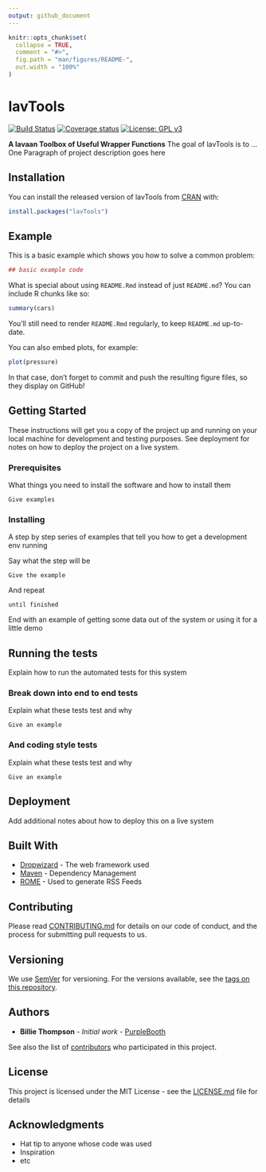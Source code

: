 ```yaml
---
output: github_document
---
```


<!-- README.md is generated from README.Rmd. Please edit that file -->

```r
knitr::opts_chunk$set(
  collapse = TRUE,
  comment = "#>",
  fig.path = "man/figures/README-",
  out.width = "100%"
)
```

# lavTools

[![Build Status](https://travis-ci.com/mddavila/lavTools.svg?token=csxR3TjAK4Lsmjcx7gXo&branch=master)](https://travis-ci.com/mddavila/lavTools)
 [![Coverage status](https://codecov.io/gh/mddavila/lavTools/branch/master/graph/badge.svg)](https://codecov.io/github/mddavila/lavTools?branch=master)
 [![License: GPL v3](https://img.shields.io/badge/License-GPLv3-blue.svg)](https://www.gnu.org/licenses/gpl-3.0)

**A lavaan Toolbox of Useful Wrapper Functions**
The goal of lavTools is to ...
One Paragraph of project description goes here

## Installation

You can install the released version of lavTools from
[CRAN](https://CRAN.R-project.org) with:

``` r
install.packages("lavTools")
```

## Example

This is a basic example which shows you how to solve a common problem:

```r
## basic example code
```

What is special about using `README.Rmd` instead of just `README.md`?
You can include R chunks like so:

```r
summary(cars)
```

You'll still need to render `README.Rmd` regularly, to keep `README.md` up-to-date.

You can also embed plots, for example:

```r
plot(pressure)
```

In that case, don't forget to commit and push the resulting figure files, so
they display on GitHub!

## Getting Started

These instructions will get you a copy of the project up and running on your
local machine for development and testing purposes. See deployment for notes on
how to deploy the project on a live system.

### Prerequisites

What things you need to install the software and how to install them

```
Give examples
```

### Installing

A step by step series of examples that tell you how to get a development env running

Say what the step will be

```
Give the example
```

And repeat

```
until finished
```

End with an example of getting some data out of the system or using it for a
little demo

## Running the tests

Explain how to run the automated tests for this system

### Break down into end to end tests

Explain what these tests test and why

```
Give an example
```

### And coding style tests

Explain what these tests test and why

```
Give an example
```

## Deployment

Add additional notes about how to deploy this on a live system

## Built With

* [Dropwizard](http://www.dropwizard.io/1.0.2/docs/) - The web framework used
* [Maven](https://maven.apache.org/) - Dependency Management
* [ROME](https://rometools.github.io/rome/) - Used to generate RSS Feeds

## Contributing

Please read
[CONTRIBUTING.md](https://gist.github.com/PurpleBooth/b24679402957c63ec426)
for details on our code of conduct, and the process for submitting pull requests
to us.

## Versioning

We use [SemVer](http://semver.org/) for versioning. For the versions available,
see the [tags on this repository](https://github.com/your/project/tags).

## Authors

* **Billie Thompson** - *Initial work* - [PurpleBooth](https://github.com/PurpleBooth)

See also the list of [contributors](https://github.com/your/project/contributors)
who participated in this project.

## License

This project is licensed under the MIT License - see the [LICENSE.md](LICENSE.md)
file for details

## Acknowledgments

* Hat tip to anyone whose code was used
* Inspiration
* etc
